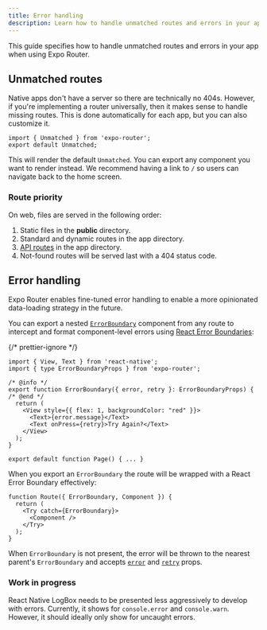 ```yaml
---
title: Error handling
description: Learn how to handle unmatched routes and errors in your app when using Expo Router.
---
```



This guide specifies how to handle unmatched routes and errors in your app when using Expo Router.

## Unmatched routes

<ContentSpotlight
  alt="An example of unmatched routes displayed on all platforms."
  src="/static/images/expo-router/unmatched.png"
  className="max-w-[720px]"
/>

Native apps don't have a server so there are technically no 404s. However, if you're implementing a router universally, then it makes sense to handle missing routes. This is done automatically for each app, but you can also customize it.

```tsx app/+not-found.tsx
import { Unmatched } from 'expo-router';
export default Unmatched;
```

This will render the default `Unmatched`. You can export any component you want to render instead. We recommend having a link to `/` so users can navigate back to the home screen.

### Route priority

On web, files are served in the following order:

1. Static files in the **public** directory.
2. Standard and dynamic routes in the app directory.
3. [API routes](/router/reference/api-routes) in the app directory.
4. Not-found routes will be served last with a 404 status code.

## Error handling

Expo Router enables fine-tuned error handling to enable a more opinionated data-loading strategy in the future.

<ContentSpotlight
  alt="Using ErrorBoundary in Expo Router to catch errors in a route component."
  src="/static/images/expo-router/error-boundaries.png"
  className="max-w-[720px]"
/>

You can export a nested [`ErrorBoundary`](/versions/latest/sdk/router/#errorboundary) component from any route to intercept and format component-level errors using [React Error Boundaries](https://react.dev/reference/react/Component#catching-rendering-errors-with-an-error-boundary):

{/* prettier-ignore */}
```tsx app/home.tsx
import { View, Text } from 'react-native';
import { type ErrorBoundaryProps } from 'expo-router';

/* @info */
export function ErrorBoundary({ error, retry }: ErrorBoundaryProps) {
/* @end */
  return (
    <View style={{ flex: 1, backgroundColor: "red" }}>
      <Text>{error.message}</Text>
      <Text onPress={retry}>Try Again?</Text>
    </View>
  );
}

export default function Page() { ... }
```

When you export an `ErrorBoundary` the route will be wrapped with a React Error Boundary effectively:

```tsx Virtual
function Route({ ErrorBoundary, Component }) {
  return (
    <Try catch={ErrorBoundary}>
      <Component />
    </Try>
  );
}
```

When `ErrorBoundary` is not present, the error will be thrown to the nearest parent's `ErrorBoundary` and accepts [`error`](/versions/latest/sdk/router/#error) and [`retry`](/versions/latest/sdk/router/#retry) props.

### Work in progress

React Native LogBox needs to be presented less aggressively to develop with errors. Currently, it shows for `console.error` and `console.warn`. However, it should ideally only show for uncaught errors.
